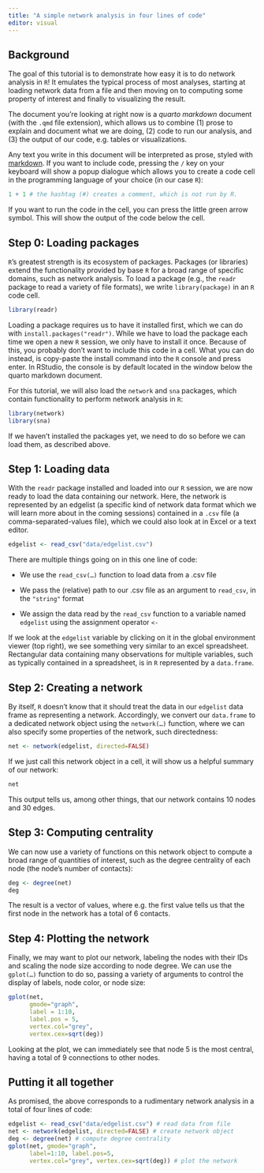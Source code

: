 ```yaml
---
title: "A simple network analysis in four lines of code"
editor: visual
---
```


## Background

The goal of this tutorial is to demonstrate how easy it is to do network analysis in `R`! It emulates the typical process of most analyses, starting at loading network data from a file and then moving on to computing some property of interest and finally to visualizing the result.

The document you're looking at right now is a *quarto markdown* document (with the `.qmd` file extension), which allows us to combine (1) prose to explain and document what we are doing, (2) code to run our analysis, and (3) the output of our code, e.g. tables or visualizations.

Any text you write in this document will be interpreted as prose, styled with [markdown](https://quarto.org/docs/authoring/markdown-basics.html). If you want to include code, pressing the `/` key on your keyboard will show a popup dialogue which allows you to create a code cell in the programming language of your choice (in our case `R`):

```r
1 + 1 # the hashtag (#) creates a comment, which is not run by R.
```

If you want to run the code in the cell, you can press the little green arrow symbol. This will show the output of the code below the cell.

## Step 0: Loading packages

`R`'s greatest strength is its ecosystem of packages. Packages (or libraries) extend the functionality provided by base `R` for a broad range of specific domains, such as network analysis. To load a package (e.g., the `readr` package to read a variety of file formats), we write `library(package)` in an `R` code cell.

```r
library(readr)
```

Loading a package requires us to have it installed first, which we can do with `install.packages("readr")`. While we have to load the package each time we open a new `R` session, we only have to install it once. Because of this, you probably don't want to include this code in a cell. What you can do instead, is copy-paste the install command into the `R` console and press enter. In RStudio, the console is by default located in the window below the quarto markdown document.

For this tutorial, we will also load the `network` and `sna` packages, which contain functionality to perform network analysis in `R`:

```r
library(network)
library(sna)
```

If we haven't installed the packages yet, we need to do so before we can load them, as described above.

## Step 1: Loading data

With the `readr` package installed and loaded into our `R` session, we are now ready to load the data containing our network. Here, the network is represented by an edgelist (a specific kind of network data format which we will learn more about in the coming sessions) contained in a `.csv` file (a comma-separated-values file), which we could also look at in Excel or a text editor.

```r
edgelist <- read_csv("data/edgelist.csv")
```

There are multiple things going on in this one line of code:

-   We use the `read_csv(…)` function to load data from a .csv file

-   We pass the (relative) path to our .csv file as an argument to `read_csv`, in the `"string"` format

-   We assign the data read by the `read_csv` function to a variable named `edgelist` using the assignment operator `<-`

If we look at the `edgelist` variable by clicking on it in the global environment viewer (top right), we see something very similar to an excel spreadsheet. Rectangular data containing many observations for multiple variables, such as typically contained in a spreadsheet, is in `R` represented by a `data.frame`.

## Step 2: Creating a network

By itself, `R` doesn't know that it should treat the data in our `edgelist` data frame as representing a network. Accordingly, we convert our `data.frame` to a dedicated network object using the `network(…)` function, where we can also specify some properties of the network, such directedness:

```r
net <- network(edgelist, directed=FALSE)
```

If we just call this network object in a cell, it will show us a helpful summary of our network:

```r
net
```

This output tells us, among other things, that our network contains 10 nodes and 30 edges.

## Step 3: Computing centrality

We can now use a variety of functions on this network object to compute a broad range of quantities of interest, such as the degree centrality of each node (the node's number of contacts):

```r
deg <- degree(net)
deg
```

The result is a vector of values, where e.g. the first value tells us that the first node in the network has a total of 6 contacts.

## Step 4: Plotting the network

Finally, we may want to plot our network, labeling the nodes with their IDs and scaling the node size according to node degree. We can use the `gplot(…)` function to do so, passing a variety of arguments to control the display of labels, node color, or node size:

```r

gplot(net,
      gmode="graph",
      label = 1:10,
      label.pos = 5,
      vertex.col="grey",
      vertex.cex=sqrt(deg))
```

Looking at the plot, we can immediately see that node 5 is the most central, having a total of 9 connections to other nodes.

## Putting it all together

As promised, the above corresponds to a rudimentary network analysis in a total of four lines of code:

```r

edgelist <- read_csv("data/edgelist.csv") # read data from file
net <- network(edgelist, directed=FALSE) # create network object 
deg <- degree(net) # compute degree centrality
gplot(net, gmode="graph",
      label=1:10, label.pos=5, 
      vertex.col="grey", vertex.cex=sqrt(deg)) # plot the network
```
